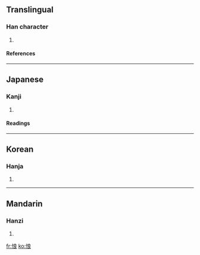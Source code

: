 ==Translingual==
===Han character===
{{Han char|rn=61|rad=心|as=07|sn=10|four=9303<sub>2</sub>|canj=心戈日女 (PIAV)}}
# {{defn|Han|sort=心07}}
====References====
{{Han ref|kx=0388.150|dkj=10690|dj=0721.070|hdz=42307.030|uh=60A2|ud=24738|bh=D1A2|bd=53666}}
----
==Japanese==
===Kanji===
{{ja-kanji|grade=|rs=心07}}
# {{defn|Japanese}} 
====Readings====
{{ja-readings|on=[[りょう]] (ryō), [[こう]] (kō)|kun=[[かなしむ]] (kanashimu)}}
----
==Korean==
===Hanja===
{{ko-hanja|hangeul=량>양|eumhun=|rv=ryang>yang|mr=ryang>yang|y=lyang>yang}}
# {{defn|Korean}}
----
==Mandarin==
===Hanzi===
{{cmn-hanzi|pin=[[liàng]] ([[liang4]])|wg=liang<sup>4</sup>}}
# {{defn|Mandarin}}

[[fr:悢]]
[[ko:悢]]